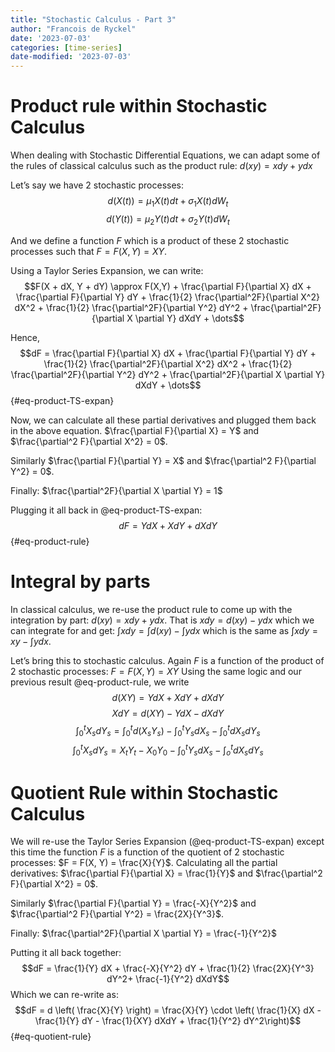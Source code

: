 ```yaml
---
title: "Stochastic Calculus - Part 3"
author: "Francois de Ryckel"
date: '2023-07-03'
categories: [time-series]
date-modified: '2023-07-03'
---
```



# Product rule within Stochastic Calculus 

When dealing with Stochastic Differential Equations, we can adapt some of the rules of classical calculus such as the product rule: $d(xy) = xdy + ydx$

Let's say we have 2 stochastic processes: 
$$d(X(t)) = \mu_1 X(t) dt + \sigma_1 X(t)  dW_t$$
$$d(Y(t)) = \mu_2 Y(t) dt + \sigma_2 Y(t) dW_t$$

And we define a function $F$ which is a product of these 2 stochastic processes such that $F = F(X,Y) = XY$.  

Using a Taylor Series Expansion, we can write: 
$$F(X + dX, Y + dY) \approx F(X,Y) + \frac{\partial F}{\partial X} dX + \frac{\partial F}{\partial Y} dY + \frac{1}{2} \frac{\partial^2F}{\partial X^2} dX^2 + \frac{1}{2} \frac{\partial^2F}{\partial Y^2} dY^2 + \frac{\partial^2F}{\partial X \partial Y} dXdY + \dots$$ 

Hence, 
$$dF = \frac{\partial F}{\partial X} dX + \frac{\partial F}{\partial Y} dY + \frac{1}{2} \frac{\partial^2F}{\partial X^2} dX^2 + \frac{1}{2} \frac{\partial^2F}{\partial Y^2} dY^2 + \frac{\partial^2F}{\partial X \partial Y} dXdY + \dots$$ {#eq-product-TS-expan}

Now, we can calculate all these partial derivatives and plugged them back in the above equation. 
$\frac{\partial F}{\partial X} = Y$ and $\frac{\partial^2 F}{\partial X^2} = 0$. 

Similarly $\frac{\partial F}{\partial Y} = X$ and $\frac{\partial^2 F}{\partial Y^2} = 0$.

Finally: $\frac{\partial^2F}{\partial X \partial Y} = 1$

Plugging it all back in @eq-product-TS-expan: 
$$dF = Y dX + X dY + dXdY$$ {#eq-product-rule}

# Integral by parts 

In classical calculus, we re-use the product rule to come up with the integration by part: $d(xy) = xdy + ydx$. 
That is $xdy = d(xy) - ydx$ which we can integrate for and get: $\int xdy = \int d(xy) - \int y dx$ which is the same as $\int x dy = xy - \int y dx$.  

Let's bring this to stochastic calculus. Again $F$ is a function of the product of 2 stochastic processes: $F = F(X,Y) = XY$
Using the same logic and our previous result @eq-product-rule, we write 
$$d(XY) = Y dX + X dY + dXdY$$ 
$$X dY = d(XY) - Y dX - dXdY $$
$$\int_0^t X_s dY_s = \int_0^t d(X_sY_s) - \int_0^t Y_s dX_s - \int_0^t dX_sdY_s$$
$$\int_0^t X_s dY_s = X_tY_t - X_0Y_0 - \int_0^t Y_s dX_s - \int_o^t dX_sdY_s$$

# Quotient Rule within Stochastic Calculus 

We will re-use the Taylor Series Expansion (@eq-product-TS-expan) except this time the function $F$ is a function of the quotient of 2 stochastic processes: $F = F(X, Y) = \frac{X}{Y}$.  Calculating all the partial derivatives: 
$\frac{\partial F}{\partial X} = \frac{1}{Y}$ and $\frac{\partial^2 F}{\partial X^2} = 0$. 

Similarly $\frac{\partial F}{\partial Y} = \frac{-X}{Y^2}$ and $\frac{\partial^2 F}{\partial Y^2} = \frac{2X}{Y^3}$.

Finally: $\frac{\partial^2F}{\partial X \partial Y} = \frac{-1}{Y^2}$

Putting it all back together: 
$$dF = \frac{1}{Y} dX + \frac{-X}{Y^2} dY + \frac{1}{2} \frac{2X}{Y^3} dY^2+ \frac{-1}{Y^2} dXdY$$
Which we can re-write as: 
$$dF = d \left( \frac{X}{Y} \right) = \frac{X}{Y} \cdot \left( \frac{1}{X} dX - \frac{1}{Y} dY - \frac{1}{XY} dXdY + \frac{1}{Y^2} dY^2\right)$$ {#eq-quotient-rule}